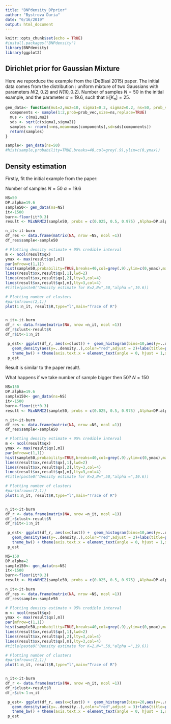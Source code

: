 ```yaml
---
title: "BNPdensity_DPprior"
author: "Bystrova Daria"
date: "6/16/2019"
output: html_document
---
```


```r
knitr::opts_chunk$set(echo = TRUE)
#install.packages("BNPdensity")
library(BNPdensity)
library(ggplot2)
```

## Dirichlet prior for Gaussian Mixture

Here we reporduce the example from the (DeBlasi 2015) paper.
The initial data comes from the distribution : uniform mixture of two Gaussians with parameters 
$N(2,0.2)$ and $N(10,0.2)$. Number of samples $N =50$ in the initial example, and the parameter $\alpha =19.6$, such that $\mathbb{E}[K_n] =25$.

```r

gen_data<- function(mu1=2,mu2=10, sigma1=0.2, sigma2=0.2, ns=50, prob_vec=c(0.5,0.5)){
  components <- sample(1:2,prob=prob_vec,size=ns,replace=TRUE)
  mus <- c(mu1,mu2)
  sds <- sqrt(c(sigma1,sigma2))
  samples <- rnorm(n=ns,mean=mus[components],sd=sds[components])
  return(samples)
}

sample<- gen_data(ns=50)
#hist(sample,probability=TRUE,breaks=40,col=grey(.9),ylim=c(0,ymax))

```

## Density estimation

Firstly, fit the initial example from the paper:

Number of samples $N =50$
$\alpha =19.6$



```r
NS=50
DP.alpha=19.6
sample50<- gen_data(ns=NS)
it<-1500
burn<-floor(it*0.3)
result <- MixNRMI2(sample50, probs = c(0.025, 0.5, 0.975) ,Alpha=DP.alpha, Beta=1, Gama=0, distr.k = 1,distr.py0=1, Nit=it, Pbi=0.3)

n_it<-it-burn
df_res <- data.frame(matrix(NA, nrow =NS, ncol =1))
df_res$sample<-sample50

# Plotting density estimate + 95% credible interval
m <- ncol(result$qx)
ymax <- max(result$qx[,m])
par(mfrow=c(1,1))
hist(sample50,probability=TRUE,breaks=40,col=grey(.9),ylim=c(0,ymax),main=paste0("Density estimate for K=2,N=",NS,", alpha =",DP.alpha))
lines(result$xx,result$qx[,1],lwd=2)
lines(result$xx,result$qx[,2],lty=3,col=4)
lines(result$xx,result$qx[,m],lty=3,col=4)
#title(paste0("Density estimate for K=2,N=",50,"alpha =",19.6))

# Plotting number of clusters
#par(mfrow=c(2,1))
plot(1:n_it, result$R,type="l",main="Trace of R")


n_it<-it-burn
df_r <- data.frame(matrix(NA, nrow =n_it, ncol =1))
df_r$clust<-result$R
df_r$it<-1:n_it

 p_est<- ggplot(df_r, aes(x=clust)) +  geom_histogram(bins=10,aes(y=..density..),colour="black")+
   geom_density(aes(y=..density..),color="red",adjust = 2)+labs(title=paste0("Posterior distribution for number of clusters, N=",NS,",CPO=",round(result$cpo,2),",alpha=",DP.alpha)) +
   theme_bw() + theme(axis.text.x = element_text(angle = 0, hjust = 1,size = 10), strip.text = element_text(size = 15),legend.position = "top", plot.title = element_text(hjust = 0.5))
 p_est


```


Result is similar to the paper result!. 

What happens if we take number of sample bigger then 50?
$N=150$




```r

NS=150
DP.alpha=19.6
sample150<- gen_data(ns=NS)
it<-1500
burn<-floor(it*0.3)
result <- MixNRMI2(sample50, probs = c(0.025, 0.5, 0.975) ,Alpha=DP.alpha, Beta=1, Gama=0, distr.k = 1,distr.py0=1, Nit=it, Pbi=0.3)

n_it<-it-burn
df_res <- data.frame(matrix(NA, nrow =NS, ncol =1))
df_res$sample<-sample50

# Plotting density estimate + 95% credible interval
m <- ncol(result$qx)
ymax <- max(result$qx[,m])
par(mfrow=c(1,1))
hist(sample50,probability=TRUE,breaks=40,col=grey(.9),ylim=c(0,ymax),main=paste0("Density estimate for K=2,N=",NS,", alpha =",DP.alpha))
lines(result$xx,result$qx[,1],lwd=2)
lines(result$xx,result$qx[,2],lty=3,col=4)
lines(result$xx,result$qx[,m],lty=3,col=4)
#title(paste0("Density estimate for K=2,N=",50,"alpha =",19.6))

# Plotting number of clusters
#par(mfrow=c(2,1))
plot(1:n_it, result$R,type="l",main="Trace of R")


n_it<-it-burn
df_r <- data.frame(matrix(NA, nrow =n_it, ncol =1))
df_r$clust<-result$R
df_r$it<-1:n_it

 p_est<- ggplot(df_r, aes(x=clust)) +  geom_histogram(bins=10,aes(y=..density..),colour="black")+
   geom_density(aes(y=..density..),color="red",adjust = 2)+labs(title=paste0("Posterior distribution for number of clusters, N=",NS,",CPO=",round(result$cpo,2),",alpha=",DP.alpha)) +
   theme_bw() + theme(axis.text.x = element_text(angle = 0, hjust = 1,size = 10), strip.text = element_text(size = 15),legend.position = "top", plot.title = element_text(hjust = 0.5))
 p_est


```
 
 
 
 
```r

NS=150
DP.alpha=2
sample150<- gen_data(ns=NS)
it<-1500
burn<-floor(it*0.3)
result <- MixNRMI2(sample50, probs = c(0.025, 0.5, 0.975) ,Alpha=DP.alpha, Beta=1, Gama=0, distr.k = 1,distr.py0=1, Nit=it, Pbi=0.3)

n_it<-it-burn
df_res <- data.frame(matrix(NA, nrow =NS, ncol =1))
df_res$sample<-sample50

# Plotting density estimate + 95% credible interval
m <- ncol(result$qx)
ymax <- max(result$qx[,m])
par(mfrow=c(1,1))
hist(sample50,probability=TRUE,breaks=40,col=grey(.9),ylim=c(0,ymax),main=paste0("Density estimate for K=2,N=",NS,", alpha =",DP.alpha))
lines(result$xx,result$qx[,1],lwd=2)
lines(result$xx,result$qx[,2],lty=3,col=4)
lines(result$xx,result$qx[,m],lty=3,col=4)
#title(paste0("Density estimate for K=2,N=",50,"alpha =",19.6))

# Plotting number of clusters
#par(mfrow=c(2,1))
plot(1:n_it, result$R,type="l",main="Trace of R")


n_it<-it-burn
df_r <- data.frame(matrix(NA, nrow =n_it, ncol =1))
df_r$clust<-result$R
df_r$it<-1:n_it

 p_est<- ggplot(df_r, aes(x=clust)) +  geom_histogram(bins=20,aes(y=..density..),colour="black")+
   geom_density(aes(y=..density..),color="red",adjust = 3)+labs(title=paste0("Posterior distribution for number of clusters, N=",NS,",CPO=",round(result$cpo,2),",alpha=",DP.alpha)) +
   theme_bw() + theme(axis.text.x = element_text(angle = 0, hjust = 1,size = 10), strip.text = element_text(size = 15),legend.position = "top", plot.title = element_text(hjust = 0.5))
 p_est


```
